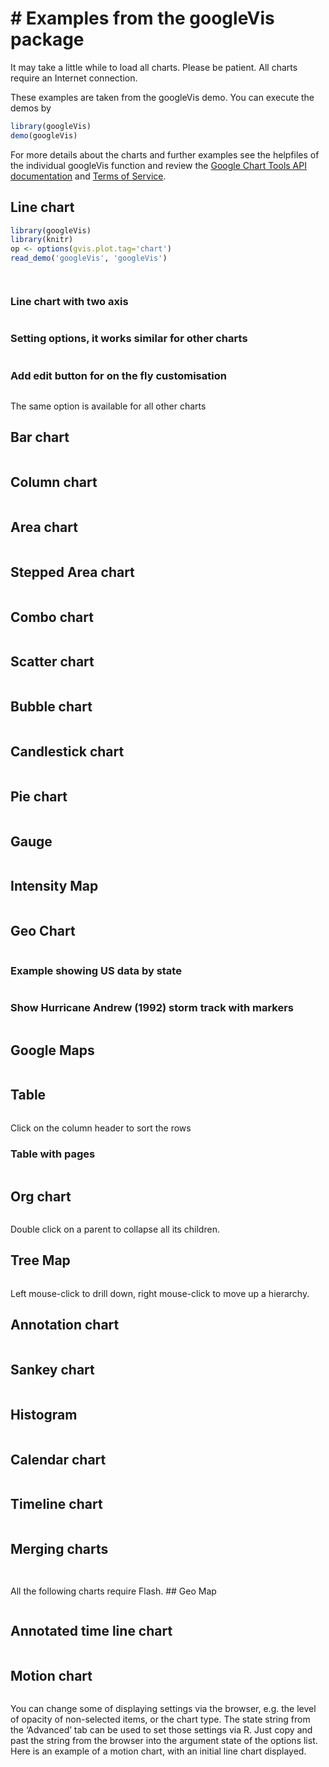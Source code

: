 <!--
%\VignetteEngine{knitr::knitr}
%\VignetteIndexEntry{Examples from the googleVis package}
-->
# Examples from the googleVis package
===========================================
It may take a little while to load all charts. Please be patient.
All charts require an Internet connection.

These examples are taken from the googleVis demo. 
You can execute the demos by
```r
library(googleVis)
demo(googleVis)
```

For more details about the charts and further examples see the 
helpfiles of the individual googleVis function and review the 
[Google Chart Tools API documentation](https://developers.google.com/chart/interactive/docs/gallery) and [Terms of Service](https://developers.google.com/terms).

## Line chart
```r
library(googleVis)
library(knitr)
op <- options(gvis.plot.tag='chart')
read_demo('googleVis', 'googleVis')
```
```r
```
```r
```

### Line chart with two axis
```r
```

### Setting options, it works similar for other charts
```r
```

### Add edit button for on the fly customisation
```r
```
The same option is available for all other charts

## Bar chart
```r
```

## Column chart
```r
```

## Area chart
```r
```

## Stepped Area chart
```r
```

## Combo chart
```r
```

## Scatter chart
```r
```

## Bubble chart
```r
```

## Candlestick chart
```r
```

## Pie chart
```r
```

## Gauge
```r
```

## Intensity Map
```r
```

## Geo Chart
```r
```

### Example showing US data by state 
```r
```

### Show Hurricane Andrew (1992) storm track with markers
```r
```

## Google Maps
```r
```

## Table
```r
```
Click on the column header to sort the rows 

### Table with pages
```r
```

## Org chart
```r
```
Double click on a parent to collapse all its children.

## Tree Map 
```r
```
Left mouse-click to drill down, right mouse-click to move up a hierarchy.

## Annotation chart 
```r
```

## Sankey chart
```r
```

## Histogram
```r
```

## Calendar chart
```r
```

## Timeline chart
```r
```

## Merging charts
```r
```

```r
```



All the following charts require Flash. 
## Geo Map
```r
```

## Annotated time line chart
```r
```

## Motion chart
```r
```

You can change some of displaying settings via the browser,
e.g. the level of opacity of non-selected items, or the chart type.
The state string from the 'Advanced' tab can be used to set those
settings via R. Just copy and past the string from the browser into
the argument state of the options list.
Here is an example of a motion chart, with an initial line chart
displayed. 

```r
```


